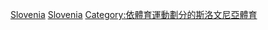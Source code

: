 {{Commonscat|Badminton in Slovenia}}

[[Category:各國羽毛球|Slovenia]]
[[Category:歐洲羽毛球|Slovenia]]
[[Category:依體育運動劃分的斯洛文尼亞體育|Category:依體育運動劃分的斯洛文尼亞體育]]